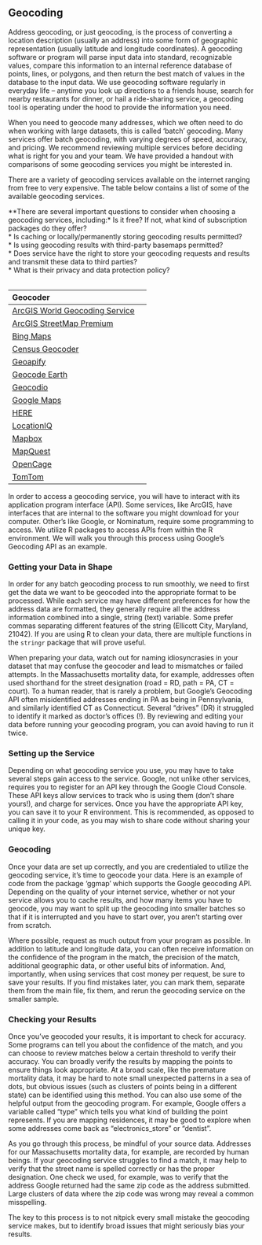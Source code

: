 
## Geocoding

Address geocoding, or just geocoding, is the process of converting a location description (usually an address) into some form of geographic representation (usually latitude and longitude coordinates). A geocoding software or program will parse input data into standard, recognizable values, compare this information to an internal reference database of points, lines, or polygons, and then return the best match of values in the database to the input data. We use geocoding software regularly in everyday life – anytime you look up directions to a friends house, search for nearby restaurants for dinner, or hail a ride-sharing service, a geocoding tool is operating under the hood to provide the information you need.

When you need to geocode many addresses, which we often need to do when working with large datasets, this is called ‘batch’ geocoding. Many services offer batch geocoding, with varying degrees of speed, accuracy, and pricing. We recommend reviewing multiple services before deciding what is right for you and your team. We have provided a handout with comparisons of some geocoding services you might be interested in.

There are a variety of geocoding services available on the internet ranging from free to very expensive. The table below contains a list of some of the available geocoding services. 


**There are several important questions to consider when choosing a geocoding services, including:\**
* Is it free? If not, what kind of subscription packages do they offer? \
* Is caching or locally/permanently storing geocoding results permitted?\
* Is using geocoding results with third-party basemaps permitted?\
* Does service have the right to store your geocoding requests and results and transmit these data to third parties?\
* What is their privacy and data protection policy?\


<table>

Geocoder                                                                                                                       
-------------                                                                                                                --------
[ArcGIS World Geocoding Service](https://www.arcgis.com/home/item.html?id=305f2e55e67f4389bef269669fc2e284)
[ArcGIS StreetMap Premium](https://pro.arcgis.com/en/pro-app/2.8/help/data/streetmap-premium/what-is-streetmap-premium-.htm)
[Bing Maps](https://docs.microsoft.com/en-us/bingmaps/spatial-data-services/)
[Census Geocoder](https://geocoding.geo.census.gov/geocoder/)
[Geoapify](https://www.geoapify.com/geocoding-api)
[Geocode Earth](https://geocode.earth/features/)
[Geocodio](https://www.geocod.io/)
[Google Maps](https://developers.google.com/maps/documentation/geocoding)
[HERE](https://www.here.com/platform/geocoding)
[LocationIQ](https://locationiq.com/geocoding)
[Mapbox](https://docs.mapbox.com/api/search/geocoding/)
[MapQuest](https://developer.mapquest.com/documentation/geocoding-api/)
[OpenCage](https://opencagedata.com/)
[TomTom](https://developer.tomtom.com/search-api/documentation/geocoding-service/geocode)

</table>


In order to access a geocoding service, you will have to interact with its application program interface (API). Some services, like ArcGIS, have interfaces that are internal to the software you might download for your computer. Other’s like Google, or Nominatum, require some programming to access. We utilize R packages to access APIs from within the R environment. We will walk you through this process using Google’s Geocoding API as an example.

### Getting your Data in Shape

In order for any batch geocoding process to run smoothly, we need to first get the data we want to be geocoded into the appropriate format to be processed. While each service may have different preferences for how the address data are formatted, they generally require all the address information combined into a single, string (text) variable. Some prefer commas separating different features of the string (Ellicott City, Maryland, 21042). If you are using R to clean your data, there are multiple functions in the `stringr` package that will prove useful.

When preparing your data, watch out for naming idiosyncrasies in your dataset that may confuse the geocoder and lead to mismatches or failed attempts. In the Massachusetts mortality data, for example, addresses often used shorthand for the street designation (road = RD, path = PA, CT = court). To a human reader, that is rarely a problem, but Google’s Geocoding API often misidentified addresses ending in PA as being in Pennsylvania, and similarly identified CT as Connecticut. Several “drives” (DR) it struggled to identify it marked as doctor’s offices (!). By reviewing and editing your data before running your geocoding program, you can avoid having to run it twice.

### Setting up the Service

Depending on what geocoding service you use, you may have to take several steps gain access to the service. Google, not unlike other services, requires you to register for an API key through the Google Cloud Console. These API keys allow services to track who is using them (don’t share yours!), and charge for services. Once you have the appropriate API key, you can save it to your R environment. This is recommended, as opposed to calling it in your code, as you may wish to share code without sharing your unique key.

### Geocoding

Once your data are set up correctly, and you are credentialed to utilize the geocoding service, it’s time to geocode your data. Here is an example of code from the package ‘ggmap’ which supports the Google geocoding API. Depending on the quality of your internet service, whether or not your service allows you to cache results, and how many items you have to geocode, you may want to split up the geocoding into smaller batches so that if it is interrupted and you have to start over, you aren’t starting over from scratch.


Where possible, request as much output from your program as possible. In addition to latitude and longitude data, you can often receive information on the confidence of the program in the match, the precision of the match, additional geographic data, or other useful bits of information. And, importantly, when using services that cost money per request, be sure to save your results. If you find mistakes later, you can mark them, separate them from the main file, fix them, and rerun the geocoding service on the smaller sample.

### Checking your Results

Once you’ve geocoded your results, it is important to check for accuracy. Some programs can tell you about the confidence of the match, and you can choose to review matches below a certain threshold to verify their accuracy. You can broadly verify the results by mapping the points to ensure things look appropriate. At a broad scale, like the premature mortality data, it may be hard to note small unexpected patterns in a sea of dots, but obvious issues (such as clusters of points being in a different state) can be identified using this method. You can also use some of the helpful output from the geocoding program. For example, Google offers a variable called “type” which tells you what kind of building the point represents. If you are mapping residences, it may be good to explore when some addresses come back as “electronics_store” or “dentist”. 
        
As you go through this process, be mindful of your source data. Addresses for our Massachusetts mortality data, for example, are recorded by human beings. If your geocoding service struggles to find a match, it may help to verify that the street name is spelled correctly or has the proper designation. One check we used, for example, was to verify that the address Google returned had the same zip code as the address submitted. Large clusters of data where the zip code was wrong may reveal a common misspelling. 

The key to this process is to not nitpick every small mistake the geocoding service makes, but to identify broad issues that might seriously bias your results. 
